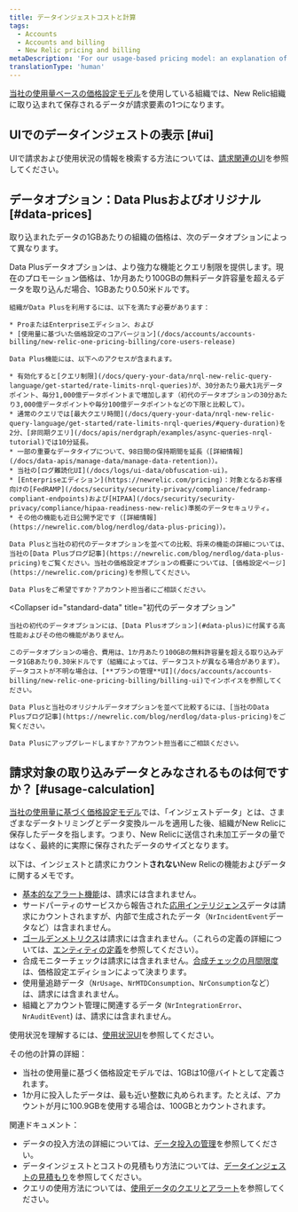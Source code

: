 ```yaml
---
title: データインジェストコストと計算
tags:
  - Accounts
  - Accounts and billing
  - New Relic pricing and billing
metaDescription: 'For our usage-based pricing model: an explanation of how data ingest is calculated for billing purposes.'
translationType: 'human'
---
```


[当社の使用量ベースの価格設定モデル](/docs/accounts/accounts-billing/new-relic-one-pricing-billing/new-relic-one-pricing-billing)を使用している組織では、New Relic組織に取り込まれて保存されるデータが請求要素の1つになります。

## UIでのデータインジェストの表示 [#ui]

UIで請求および使用状況の情報を検索する方法については、[請求関連のUI](/docs/accounts/accounts-billing/general-account-settings/introduction-account-settings)を参照してください。

## データオプション：Data Plusおよびオリジナル [#data-prices]

取り込まれたデータの1GBあたりの組織の価格は、次のデータオプションによって異なります。

<CollapserGroup>
  <Collapser
    id="data-plus"
    title="Data Plus"
  >
    Data Plusデータオプションは、より強力な機能とクエリ制限を提供します。現在のプロモーション価格は、1か月あたり100GBの無料データ許容量を超えるデータを取り込んだ場合、1GBあたり0.50米ドルです。

    組織がData Plusを利用するには、以下を満たす必要があります：

    * ProまたはEnterpriseエディション、および
    * [使用量に基づいた価格設定のコアバージョン](/docs/accounts/accounts-billing/new-relic-one-pricing-billing/core-users-release)

    Data Plus機能には、以下へのアクセスが含まれます。

    * 有効化すると[クエリ制限](/docs/query-your-data/nrql-new-relic-query-language/get-started/rate-limits-nrql-queries)が、30分あたり最大1兆データポイント、毎分1,000億データポイントまで増加します（初代のデータオプションの30分あたり3,000億データポイントや毎分100億データポイントなどの下限と比較して）。
    * 通常のクエリでは[最大クエリ時間](/docs/query-your-data/nrql-new-relic-query-language/get-started/rate-limits-nrql-queries/#query-duration)を2分、[非同期クエリ](/docs/apis/nerdgraph/examples/async-queries-nrql-tutorial)では10分延長。
    * 一部の重要なデータタイプについて、98日間の保持期間を延長（[詳細情報](/docs/data-apis/manage-data/manage-data-retention)）。
    * 当社の[ログ難読化UI](/docs/logs/ui-data/obfuscation-ui)。
    * [Enterpriseエディション](https://newrelic.com/pricing)：対象となるお客様向けの[FedRAMP](/docs/security/security-privacy/compliance/fedramp-compliant-endpoints)および[HIPAA](/docs/security/security-privacy/compliance/hipaa-readiness-new-relic)準拠のデータセキュリティ。
    * その他の機能も近日公開予定です（[詳細情報](https://newrelic.com/blog/nerdlog/data-plus-pricing)）。

    Data Plusと当社の初代のデータオプションを並べての比較、将来の機能の詳細については、当社の[Data Plusブログ記事](https://newrelic.com/blog/nerdlog/data-plus-pricing)をご覧ください。当社の価格設定オプションの概要については、[価格設定ページ](https://newrelic.com/pricing)を参照してください。

    Data Plusをご希望ですか？アカウント担当者にご相談ください。
  </Collapser>

  <Collapser
    id="standard-data"
    title="初代のデータオプション"
  >
    当社の初代のデータオプションには、[Data Plusオプション](#data-plus)に付属する高性能およびその他の機能がありません。

    このデータオプションの場合、費用は、1か月あたり100GBの無料許容量を超える取り込みデータ1GBあたり0.30米ドルです（組織によっては、データコストが異なる場合があります）。データコストが不明な場合は、[**プランの管理**UI](/docs/accounts/accounts-billing/new-relic-one-pricing-billing/billing-ui)でインボイスを参照してください。

    Data Plusと当社のオリジナルデータオプションを並べて比較するには、[当社のData Plusブログ記事](https://newrelic.com/blog/nerdlog/data-plus-pricing)をご覧ください。

    Data Plusにアップグレードしますか？アカウント担当者にご相談ください。
  </Collapser>
</CollapserGroup>

## 請求対象の取り込みデータとみなされるものは何ですか？ [#usage-calculation]

[当社の使用量に基づく価格設定モデル](/docs/accounts/accounts-billing/new-relic-one-pricing-billing/new-relic-one-pricing-billing)では、「インジェストデータ」とは、さまざまなデータトリミングとデータ変換ルールを適用した後、組織がNew Relicに保存したデータを指します。つまり、New Relicに送信され未加工データの量ではなく、最終的に実際に保存されたデータのサイズとなります。

以下は、インジェストと請求にカウント**されない**New Relicの機能およびデータに関するメモです。

* [基本的なアラート機能](/docs/alerts-applied-intelligence/new-relic-alerts/learn-alerts/alerts-concepts-workflow)は、請求には含まれません。
* サードパーティのサービスから報告された[応用インテリジェンス](/docs/alerts-applied-intelligence/new-relic-alerts/get-started/introduction-applied-intelligence)データは請求にカウントされますが、内部で生成されたデータ（`NrIncidentEvent`データなど）は含まれません。
* [ゴールデンメトリクス](/docs/apis/nerdgraph/examples/golden-metrics-entities-nerdgraph-api-tutorial)は請求には含まれません。（これらの定義の詳細については、[エンティティの定義](https://github.com/newrelic/entity-definitions)を参照してください）。
* 合成モニターチェックは請求には含まれません。[合成チェックの月間限度](/docs/synthetics/synthetic-monitoring/using-monitors/monitor-limits)は、価格設定エディションによって決まります。
* 使用量追跡データ（`NrUsage`、`NrMTDConsumption`、`NrConsumption`など）は、請求には含まれません。
* 組織とアカウント管理に関連するデータ (`NrIntegrationError`、`NrAuditEvent`) は、請求には含まれません。

使用状況を理解するには、[使用状況UI](/docs/accounts/accounts-billing/new-relic-one-pricing-billing/billing-ui)を参照してください。

その他の計算の詳細：

* 当社の使用量に基づく価格設定モデルでは、1GBは10億バイトとして定義されます。
* 1か月に投入したデータは、最も近い整数に丸められます。たとえば、アカウントが月に100.9GBを使用する場合は、100GBとカウントされます。

関連ドキュメント：

* データの投入方法の詳細については、[データ投入の管理](/docs/data-apis/manage-data/manage-data-coming-new-relic)を参照してください。
* データインジェストとコストの見積もり方法については、[データインジェストの見積もり](https://newrelic.com/blog/nerdlog/estimate-data-cost)を参照してください。
* クエリの使用方法については、[使用データのクエリとアラート](/docs/accounts/accounts-billing/new-relic-one-pricing-billing/usage-queries-alerts)を参照してください。
